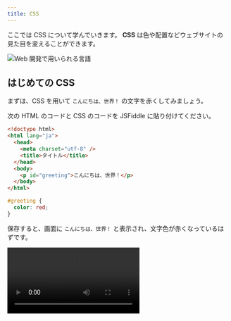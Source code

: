 ```yaml
---
title: CSS
---
```



ここでは CSS について学んでいきます。
**CSS** は色や配置などウェブサイトの見た目を変えることができます。

![Web 開発で用いられる言語](./web-development-languages.drawio.svg)

## はじめての CSS

まずは、CSS を用いて `こんにちは、世界！` の文字を赤くしてみましょう。

次の HTML のコードと CSS のコードを JSFiddle に貼り付けてください。

```html title="HTML のコード"
<!doctype html>
<html lang="ja">
  <head>
    <meta charset="utf-8" />
    <title>タイトル</title>
  </head>
  <body>
    <p id="greeting">こんにちは、世界！</p>
  </body>
</html>
```

```css title="CSS のコード"
#greeting {
  color: red;
}
```

保存すると、画面に `こんにちは、世界！` と表示され、文字色が赤くなっているはずです。

<video src={writeCssCodeVideo} controls />

## CSS の仕組み

先ほどのコードを詳しく見ていきます。

### `id` 属性の指定

CSS を記述する際には、まずスタイルを適用する対象となる HTML 要素を指定する必要があります。
このために、スタイルを適用する対象となる HTML 要素に `id` 属性を指定します。

先ほどの例では、HTML のコードで `strong` 要素に対して、`greeting` という `id` 属性を指定しました。

```html
<p id="greeting">こんにちは、世界！</p>
```

### セレクタ

次に、CSS でどの HTML 要素に対してスタイルを適用するのかを指定します。
ここで、使用するのが**セレクタ**です。

先ほどの例では、CSS のコードで `#greeting` のように書くことで、`greeting` という `id` 属性を持つ HTML 要素に対してスタイルを適用するように指定しています。

```css
#greeting {
  color: red;
}
```

### プロパティとプロパティ値

次に、指定した HTML 要素に対して、どのようなスタイルを適用するのかを記述します。

```css
#greeting {
  color: red;
}
```

先ほどの例では、`color` という<Term type="cssProperty">**プロパティ**</Term>に、`red` という**プロパティ値**を指定することで、文字色を赤色にしています。

{/* prettier-ignore */}
<Term type="cssProperty">プロパティ</Term>はスタイルの種類を表し、プロパティ値はプロパティに指定できる値を表します。

## 複数のプロパティ

```css
#greeting {
  color: red;
  font-size: 30px;
}
```

複数の<Term type="cssProperty">プロパティ</Term>を指定する場合には、上のように `プロパティ: プロパティ値;` の組を並べて記述します。
ここでは、文字サイズを `30px` の大きさにしています。

CSS の<Term type="cssProperty">プロパティ</Term>には `color` (文字色) や `font-size` (文字サイズ) だけでなく、`background-color` (背景色)、`text-decoration` (文字装飾) 等、数えきれないほどの種類が定義されています。
様々なプロパティを調べてみてください。

## 演習問題

### 問題 1

次のように、画面に `こんにちは、CSS！` と表示して、文字色を `green` に、背景色を `lightgray` に、文字サイズを `40px` にしてください。

![こんにちは、CSS！](./hello-css.jpg)

<Answer title="こんにちは、CSS！">

```html
<!doctype html>
<html lang="ja">
  <head>
    <meta charset="utf-8" />
    <title>タイトル</title>
  </head>
  <body>
    <p id="greeting">こんにちは、CSS！</p>
  </body>
</html>
```

```css
#greeting {
  color: green;
  background-color: lightgray;
  font-size: 40px;
}
```

<ViewSource url={import.meta.url} path="_samples/hello-css" />

</Answer>

### 問題 2

HTML と CSS を用いて自分の作りたいウェブサイトを作ってみましょう。
今まで習ったことを使えば、たいていのウェブサイトは作ることができます。
必要に応じて調べながら作ってみてください。

